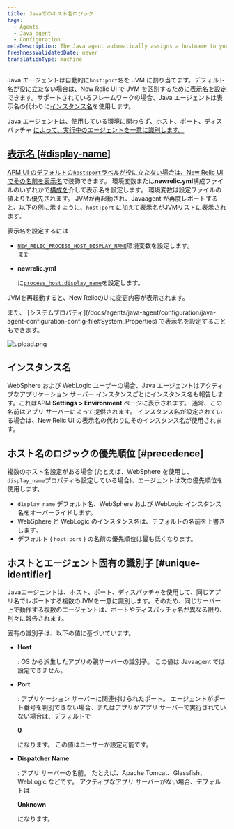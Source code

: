 ```yaml
---
title: Javaでのホスト名ロジック
tags:
  - Agents
  - Java agent
  - Configuration
metaDescription: The Java agent automatically assigns a hostname to your app. You can decorate this hostname with a display name in the New Relic UI.
freshnessValidatedDate: never
translationType: machine
---
```



Java エージェントは自動的に`host:port`名を JVM に割り当てます。デフォルト名が役に立たない場合は、New Relic UI で JVM を区別するため[に表示名を設定](#display-name)できます。サポートされているフレームワークの場合、Java エージェントは表示名の代わりに[インスタンス名](#instance-names)を使用します。

Java エージェントは、使用している環境に関わらず、ホスト、ポート、ディスパッチャ [によって、実行中のエージェントを一意に識別します。](#unique-identifier)

## [表示名 [#display-name]](#unique-identifier)

[APM UI のデフォルトの`host:port`ラベルが役に立たない場合は、New Relic UI でその名前を](#unique-identifier)[表示名](/docs/apm/new-relic-apm/maintenance/add-rename-remove-hosts#display_name)で装飾できます。 環境変数または<DNT>**newrelic.yml**</DNT>構成ファイルのいずれかで[構成を](/docs/agents/java-agent/configuration/java-agent-configuration-config-file)介して表示名を設定します。 環境変数は設定ファイルの値よりも優先されます。 JVMが再起動され、Javaagent が再度レポートすると、以下の例に示すように、`host:port` に加えて表示名がJVMリストに表示されます。

表示名を設定するには

* [`NEW_RELIC_PROCESS_HOST_DISPLAY_NAME`](/docs/agents/java-agent/configuration/java-agent-configuration-config-file#NEW_RELIC_PROCESS_HOST_DISPLAY_NAME)環境変数を設定します。  
  また

* <DNT>**newrelic.yml**</DNT>

  に[`process_host.display_name`](/docs/agents/java-agent/configuration/java-agent-configuration-config-file#display_name)を設定します。

JVMを再起動すると、New RelicのUIに変更内容が表示されます。

<Callout variant="tip">
  また、 [システムプロパティ](/docs/agents/java-agent/configuration/java-agent-configuration-config-file#System_Properties) で表示名を設定することもできます。
</Callout>

<img
  title="display_name example"
  alt="upload.png"
  src={apmJavaEditHostName}
/>

## インスタンス名

WebSphere および WebLogic ユーザーの場合、Java エージェントはアクティブなアプリケーション サーバー インスタンスごとにインスタンス名も報告します。これはAPM <DNT>**Settings > Environment**</DNT> ページに表示されます。 通常、この名前はアプリ サーバーによって提供されます。 インスタンス名が設定されている場合は、New Relic UI の表示名の代わりにそのインスタンス名が使用されます。

## ホスト名のロジックの優先順位 [#precedence]

複数のホスト名設定がある場合 (たとえば、WebSphere を使用し、 `display_name`プロパティも設定している場合)、エージェントは次の優先順位を使用します。

* `display_name` デフォルト名、WebSphere および WebLogic インスタンス名をオーバーライドします。
* WebSphere と WebLogic のインスタンス名は、デフォルトの名前を上書きします。
* デフォルト ( `host:port` ) の名前の優先順位は最も低くなります。

## ホストとエージェント固有の識別子 [#unique-identifier]

Javaエージェントは、ホスト、ポート、ディスパッチャを使用して、同じアプリ名でレポートする複数のJVMを一意に識別します。そのため、同じサーバー上で動作する複数のエージェントは、ポートやディスパッチャ名が異なる限り、別々に報告されます。

固有の識別子は、以下の値に基づいています。

* <DNT>**Host**</DNT>

  : OS から派生したアプリの親サーバーの識別子。 この値は Javaagent では設定できません。

* <DNT>**Port**</DNT>

  : アプリケーション サーバーに関連付けられたポート。 エージェントがポート番号を判別できない場合、またはアプリがアプリ サーバーで実行されていない場合は、デフォルトで

  <DNT>**0**</DNT>

  になります。 この値はユーザーが設定可能です。

* <DNT>**Dispatcher Name**</DNT>

  : アプリ サーバーの名前。 たとえば、Apache Tomcat、Glassfish、WebLogic などです。 アクティブなアプリ サーバーがない場合、デフォルトは

  <DNT>**Unknown**</DNT>

  になります。